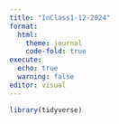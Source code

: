 ```yaml
---
title: "InClass1-12-2024"
format: 
  html: 
    theme: journal
    code-fold: true
execute:
  echo: true
  warning: false
editor: visual
---
```


```r
library(tidyverse)
```

```r

```
